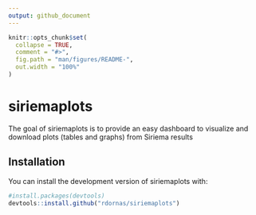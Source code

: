 ```yaml
---
output: github_document
---
```


<!-- README.md is generated from README.Rmd. Please edit that file -->

```r
knitr::opts_chunk$set(
  collapse = TRUE,
  comment = "#>",
  fig.path = "man/figures/README-",
  out.width = "100%"
)
```

# siriemaplots

<!-- badges: start -->
<!-- badges: end -->

The goal of siriemaplots is to provide an easy dashboard to visualize and download plots (tables and graphs) from Siriema results

## Installation

You can install the development version of siriemaplots with:

``` r
#install.packages(devtools)
devtools::install.github("rdornas/siriemaplots")
```

